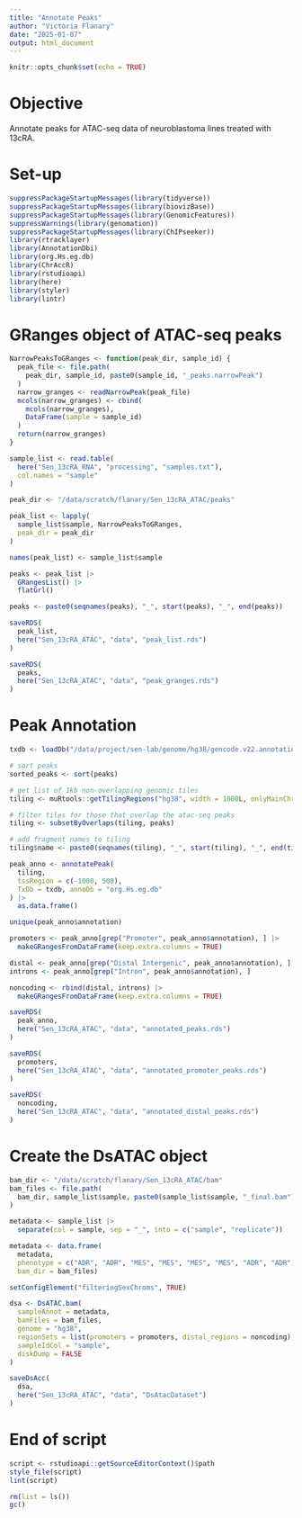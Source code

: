 ```yaml
---
title: "Annotate Peaks"
author: "Victoria Flanary"
date: "2025-01-07"
output: html_document
---
```


```r
knitr::opts_chunk$set(echo = TRUE)
```

# Objective
Annotate peaks for ATAC-seq data of neuroblastoma lines treated with 13cRA.

# Set-up
```r
suppressPackageStartupMessages(library(tidyverse))
suppressPackageStartupMessages(library(biovizBase))
suppressPackageStartupMessages(library(GenomicFeatures))
suppressWarnings(library(genomation))
suppressPackageStartupMessages(library(ChIPseeker))
library(rtracklayer)
library(AnnotationDbi)
library(org.Hs.eg.db)
library(ChrAccR)
library(rstudioapi)
library(here)
library(styler)
library(lintr)
```

# GRanges object of ATAC-seq peaks
```r
NarrowPeaksToGRanges <- function(peak_dir, sample_id) {
  peak_file <- file.path(
    peak_dir, sample_id, paste0(sample_id, "_peaks.narrowPeak")
  )
  narrow_granges <- readNarrowPeak(peak_file)
  mcols(narrow_granges) <- cbind(
    mcols(narrow_granges), 
    DataFrame(sample = sample_id)
  )
  return(narrow_granges)
}
```

```r
sample_list <- read.table(
  here("Sen_13cRA_RNA", "processing", "samples.txt"),
  col.names = "sample"
)

peak_dir <- "/data/scratch/flanary/Sen_13cRA_ATAC/peaks"
```

```r
peak_list <- lapply(
  sample_list$sample, NarrowPeaksToGRanges,
  peak_dir = peak_dir
)

names(peak_list) <- sample_list$sample
```

```r
peaks <- peak_list |>
  GRangesList() |>
  flatGrl()
```

```r
peaks <- paste0(seqnames(peaks), "_", start(peaks), "_", end(peaks))
```

```r
saveRDS(
  peak_list,
  here("Sen_13cRA_ATAC", "data", "peak_list.rds")
)

saveRDS(
  peaks,
  here("Sen_13cRA_ATAC", "data", "peak_granges.rds")
)
```

# Peak Annotation
```r
txdb <- loadDb("/data/project/sen-lab/genome/hg38/gencode.v22.annotation.txdb")
```

```r
# sort peaks
sorted_peaks <- sort(peaks)

# get list of 1kb non-overlapping genomic tiles
tiling <- muRtools::getTilingRegions("hg38", width = 1000L, onlyMainChrs = TRUE)

# filter tiles for those that overlap the atac-seq peaks
tiling <- subsetByOverlaps(tiling, peaks)

# add fragment names to tiling
tiling$name <- paste0(seqnames(tiling), "_", start(tiling), "_", end(tiling))
```

```r
peak_anno <- annotatePeak(
  tiling,
  tssRegion = c(-1000, 500),
  TxDb = txdb, annoDb = "org.Hs.eg.db"
) |>
  as.data.frame()
```

```r
unique(peak_anno$annotation)
```

```r
promoters <- peak_anno[grep("Promoter", peak_anno$annotation), ] |>
  makeGRangesFromDataFrame(keep.extra.columns = TRUE)
```

```r
distal <- peak_anno[grep("Distal Intergenic", peak_anno$annotation), ]
introns <- peak_anno[grep("Intron", peak_anno$annotation), ]

noncoding <- rbind(distal, introns) |>
  makeGRangesFromDataFrame(keep.extra.columns = TRUE)
```

```r
saveRDS(
  peak_anno,
  here("Sen_13cRA_ATAC", "data", "annotated_peaks.rds")
)

saveRDS(
  promoters,
  here("Sen_13cRA_ATAC", "data", "annotated_promoter_peaks.rds")
)

saveRDS(
  noncoding,
  here("Sen_13cRA_ATAC", "data", "annotated_distal_peaks.rds")
)
```

# Create the DsATAC object
```r
bam_dir <- "/data/scratch/flanary/Sen_13cRA_ATAC/bam"
bam_files <- file.path(
  bam_dir, sample_list$sample, paste0(sample_list$sample, "_final.bam")
)
```

```r
metadata <- sample_list |>
  separate(col = sample, sep = "_", into = c("sample", "replicate"))

metadata <- data.frame(
  metadata, 
  phenotype = c("ADR", "ADR", "MES", "MES", "MES", "MES", "ADR", "ADR"),
  bam_dir = bam_files)
```

```r
setConfigElement("filteringSexChroms", TRUE)
```

```r
dsa <- DsATAC.bam(
  sampleAnnot = metadata,
  bamFiles = bam_files,
  genome = "hg38",
  regionSets = list(promoters = promoters, distal_regions = noncoding),
  sampleIdCol = "sample",
  diskDump = FALSE
)
```

```r
saveDsAcc(
  dsa,
  here("Sen_13cRA_ATAC", "data", "DsAtacDataset")
)
```

# End of script
```r
script <- rstudioapi::getSourceEditorContext()$path
style_file(script)
lint(script)
```

```r
rm(list = ls())
gc()
```
